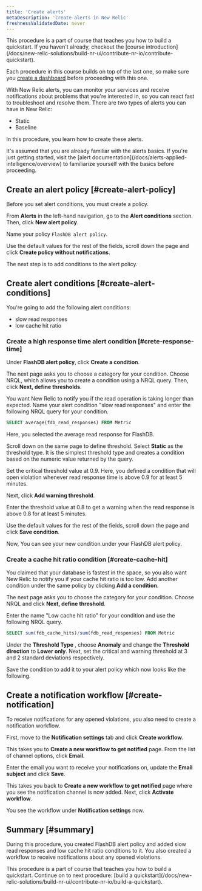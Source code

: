 ```yaml
---
title: 'Create alerts'
metaDescription: 'create alerts in New Relic'
freshnessValidatedDate: never
---
```


<Callout variant="tip">
  This procedure is a part of course that teaches you how to build a quickstart. If you haven't already, checkout the [course introduction](/docs/new-relic-solutions/build-nr-ui/contribute-nr-io/contribute-quickstart).

  Each procedure in this course builds on top of the last one, so make sure you [create a dashboard](/docs/new-relic-solutions/build-nr-ui/contribute-nr-io/create-a-dashboard) before proceeding with this one.
</Callout>

With New Relic alerts, you can monitor your services and receive notifications about problems that you're interested in, so you can react fast to troubleshoot and resolve them. There are two types of alerts you can have in New Relic:

* Static
* Baseline

In this procedure, you learn how to create these alerts.

<Callout variant="tip">
  It's assumed that you are already familiar with the alerts basics. If you're just getting started, visit the [alert documentation](/docs/alerts-applied-intelligence/overview) to familiarize yourself with the basics before proceeding.
</Callout>

## Create an alert policy [#create-alert-policy]

Before you set alert conditions, you must create a policy.

From **Alerts** in the left-hand navigation, go to the **Alert conditions** section. Then, click **New alert policy**.

Name your policy `FlashDB alert policy`.

Use the default values for the rest of the fields, scroll down the page and click **Create policy without notifications**.

The next step is to add conditions to the alert policy.

## Create alert conditions [#create-alert-conditions]

You're going to add the following alert conditions:

* slow read responses
* low cache hit ratio

### Create a high response time alert condition [#crete-response-time]

Under **FlashDB alert policy**, click **Create a condition**.

The next page asks you to choose a category for your condition. Choose NRQL, which allows you to create a condition using a NRQL query. Then, click **Next, define thresholds**.

You want New Relic to notify you if the read operation is taking longer than expected. Name your alert condition "slow read responses" and enter the following NRQL query for your condition.

```sql
SELECT average(fdb_read_responses) FROM Metric
```

Here, you selected the average read response for FlashDB.

Scroll down on the same page to define threshold. Select **Static** as the threshold type. It is the simplest threshold type and creates a condition based on the numeric value returned by the query.

Set the critical threshold value at 0.9. Here, you defined a condition that will open violation whenever read response time is above 0.9 for at least 5 minutes.

Next, click **Add warning threshold**.

Enter the threshold value at 0.8 to get a warning when the read response is above 0.8 for at least 5 minutes.

Use the default values for the rest of the fields, scroll down the page and click **Save condition**.

Now, You can see your new condition under your FlashDB alert policy.

### Create a cache hit ratio condition [#create-cache-hit]

You claimed that your database is fastest in the space, so you also want New Relic to notify you if your cache hit ratio is too low. Add another condition under the same policy by clicking **Add a condition**.

The next page asks you to choose the category for your condition. Choose NRQL and click **Next, define threshold**.

Enter the name "Low cache hit ratio" for your condition and use the following NRQL query.

```sql
SELECT sum(fdb_cache_hits)/sum(fdb_read_responses) FROM Metric
```

Under the **Threshold Type** , choose **Anomaly** and change the **Threshold direction** to **Lower only**. Next, set the critical and warning threshold at 3 and 2 standard deviations respectively.

Save the condition to add it to your alert policy which now looks like the following.

## Create a notification workflow [#create-notification]

To receive notifications for any opened violations, you also need to create a notification workflow.

First, move to the **Notification settings** tab and click **Create workflow**.

This takes you to **Create a new workflow to get notified** page. From the list of channel options, click **Email**.

Enter the email you want to receive your notifications on, update the **Email subject** and click **Save**.

This takes you back to **Create a new workflow to get notified** page where you see the notification channel is now added. Next, click **Activate workflow**.

You see the workflow under **Notification settings** now.

## Summary [#summary]

During this procedure, you created FlashDB alert policy and added slow read responses and low cache hit ratio conditions to it. You also created a workflow to receive notifications about any opened violations.

<Callout variant="tip">
  This procedure is a part of course that teaches you how to build a quickstart. Continue on to next procedure: [build a quickstart](/docs/new-relic-solutions/build-nr-ui/contribute-nr-io/build-a-quickstart).
</Callout>
